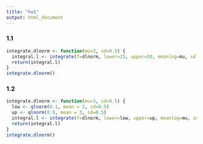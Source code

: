 ---
title: "hw1"
output: html_document
---

### 1.1

```{r}
integrate.dlnorm <- function(mu=3, sd=0.5) {
  integral.l <- integrate(f=dlnorm, lower=25, upper=50, meanlog=mu, sdlog=sd)$value
  return(integral.l)
}
integrate.dlnorm()
```

### 1.2

```{r}
integrate.dlnorm <- function(mu=3, sd=0.5) {
  low <- qlnorm(0.1, mean = 3, sd=0.5)
  up <- qlnorm(0.9, mean = 3, sd=0.5)
  integral.l <- integrate(f=dlnorm, lower=low, upper=up, meanlog=mu, sdlog=sd)$value
  return(integral.l)
}
integrate.dlnorm()
```